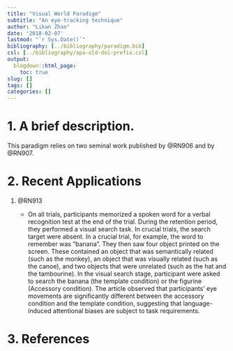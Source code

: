 ```yaml
---
title: "Visual World Paradigm"
subtitle: "An eye-tracking technique"
author: "Likan Zhan"
date: '2018-02-07'
lastmod: "`r Sys.Date()`"
bibliography: [../bibliography/paradigm.bib]
csl: [../bibliography/apa-old-doi-prefix.csl]
output:
  blogdown::html_page:
    toc: true
slug: []
tags: []
categories: []
---
```


# 1. A brief description.

   This paradigm relies on two seminal work published by @RN906 and by @RN907.


# 2. Recent Applications

1. @RN913

   - On all trials, participants memorized a spoken word for a verbal recognition test at the end of the trial. During the retention period, they performed a visual search task. In crucial trials, the search target were absent. In a crucial trial, for example, the word to remember was "banana". They then saw four object printed on the screen. These contained an object that was semantically related (such as the monkey), an object that was visually related (such as the canoe), and two objects that were unrelated (such as the hat and the tambourine). In the visual search stage, participant were asked to search the banana (the template condition) or the figurine (Accessory condition). The article observed that participants' eye movements are significantly different between the accessory condition and the template condition, suggesting that language-induced attentional biases are subject to task requirements.

# 3. References

